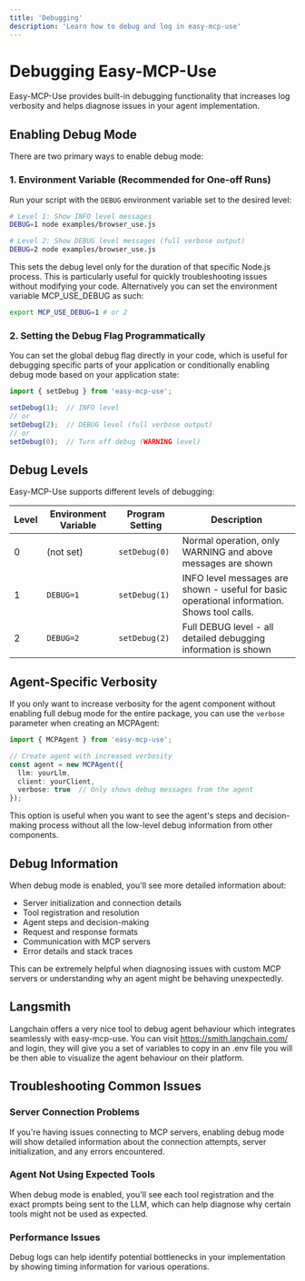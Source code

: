 ```yaml
---
title: 'Debugging'
description: 'Learn how to debug and log in easy-mcp-use'
---
```


# Debugging Easy-MCP-Use

Easy-MCP-Use provides built-in debugging functionality that increases log verbosity and helps diagnose issues in your agent implementation.

## Enabling Debug Mode

There are two primary ways to enable debug mode:

### 1. Environment Variable (Recommended for One-off Runs)

Run your script with the `DEBUG` environment variable set to the desired level:

```bash
# Level 1: Show INFO level messages
DEBUG=1 node examples/browser_use.js

# Level 2: Show DEBUG level messages (full verbose output)
DEBUG=2 node examples/browser_use.js
```

This sets the debug level only for the duration of that specific Node.js process. This is particularly useful for quickly troubleshooting issues without modifying your code.
Alternatively you can set the environment variable MCP_USE_DEBUG as such:
```bash
export MCP_USE_DEBUG=1 # or 2
```

### 2. Setting the Debug Flag Programmatically

You can set the global debug flag directly in your code, which is useful for debugging specific parts of your application or conditionally enabling debug mode based on your application state:

```typescript
import { setDebug } from 'easy-mcp-use';

setDebug(1);  // INFO level
// or
setDebug(2);  // DEBUG level (full verbose output)
// or
setDebug(0);  // Turn off debug (WARNING level)
```

## Debug Levels

Easy-MCP-Use supports different levels of debugging:

| Level | Environment Variable | Program Setting | Description |
|-------|---------------------|-----------------|-------------|
| 0     | (not set)           | `setDebug(0)`  | Normal operation, only WARNING and above messages are shown |
| 1     | `DEBUG=1`           | `setDebug(1)`  | INFO level messages are shown - useful for basic operational information. Shows tool calls.|
| 2     | `DEBUG=2`           | `setDebug(2)`  | Full DEBUG level - all detailed debugging information is shown |

## Agent-Specific Verbosity

If you only want to increase verbosity for the agent component without enabling full debug mode for the entire package, you can use the `verbose` parameter when creating an MCPAgent:

```typescript
import { MCPAgent } from 'easy-mcp-use';

// Create agent with increased verbosity
const agent = new MCPAgent({
  llm: yourLlm,
  client: yourClient,
  verbose: true  // Only shows debug messages from the agent
});
```

This option is useful when you want to see the agent's steps and decision-making process without all the low-level debug information from other components.

## Debug Information

When debug mode is enabled, you'll see more detailed information about:

- Server initialization and connection details
- Tool registration and resolution
- Agent steps and decision-making
- Request and response formats
- Communication with MCP servers
- Error details and stack traces

This can be extremely helpful when diagnosing issues with custom MCP servers or understanding why an agent might be behaving unexpectedly.

## Langsmith

Langchain offers a very nice tool to debug agent behaviour which integrates seamlessly with easy-mcp-use. You can visit https://smith.langchain.com/ and login, they will give you a set of variables to copy in an .env file
you will be then able to visualize the agent behaviour on their platform.

## Troubleshooting Common Issues

### Server Connection Problems

If you're having issues connecting to MCP servers, enabling debug mode will show detailed information about the connection attempts, server initialization, and any errors encountered.

### Agent Not Using Expected Tools

When debug mode is enabled, you'll see each tool registration and the exact prompts being sent to the LLM, which can help diagnose why certain tools might not be used as expected.

### Performance Issues

Debug logs can help identify potential bottlenecks in your implementation by showing timing information for various operations.